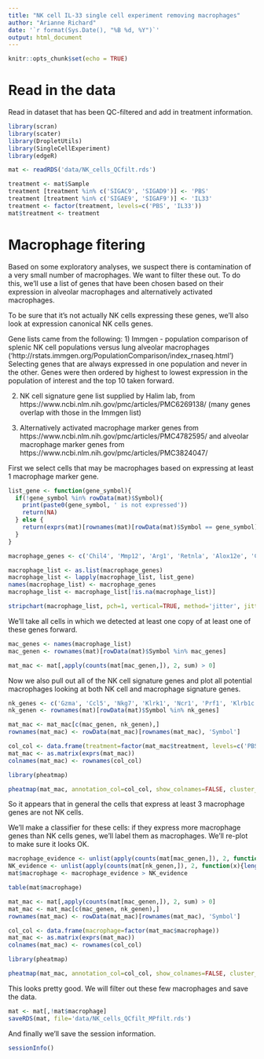 ```yaml
---
title: "NK cell IL-33 single cell experiment removing macrophages"
author: "Arianne Richard"
date: '`r format(Sys.Date(), "%B %d, %Y")`'
output: html_document
---
```


```r
knitr::opts_chunk$set(echo = TRUE)
```

# Read in the data

Read in dataset that has been QC-filtered and add in treatment information.

```r
library(scran)
library(scater)
library(DropletUtils)
library(SingleCellExperiment)
library(edgeR)

mat <- readRDS('data/NK_cells_QCfilt.rds')

treatment <- mat$Sample
treatment [treatment %in% c('SIGAC9', 'SIGAD9')] <- 'PBS'
treatment [treatment %in% c('SIGAE9', 'SIGAF9')] <- 'IL33'
treatment <- factor(treatment, levels=c('PBS', 'IL33'))
mat$treatment <- treatment

```

# Macrophage fitering

Based on some exploratory analyses, we suspect there is contamination of a very small number of macrophages. We want to filter these out. To do this, we'll use a list of genes that have been chosen based on their expression in alveolar macrophages and alternatively activated macrophages.

To be sure that it's not actually NK cells expressing these genes, we'll also look at expression canonical NK cells genes.

Gene lists came from the following:
1) Immgen - population comparison of splenic NK cell populations versus lung alveolar macrophages ('http://rstats.immgen.org/PopulationComparison/index_rnaseq.html')
Selecting genes that are always expressed in one population and never in the other. Genes were then ordered by highest to lowest expression in the population of interest and the top 10 taken forward.

2) NK cell signature gene list supplied by Halim lab, from https://www.ncbi.nlm.nih.gov/pmc/articles/PMC6269138/ (many genes overlap with those in the Immgen list)

3) Alternatively activated macrophage marker genes from https://www.ncbi.nlm.nih.gov/pmc/articles/PMC4782595/ and alveolar macrophage marker genes from https://www.ncbi.nlm.nih.gov/pmc/articles/PMC3824047/

First we select cells that may be macrophages based on expressing at least 1 macrophage marker gene.

```r
list_gene <- function(gene_symbol){
  if(!gene_symbol %in% rowData(mat)$Symbol){
    print(paste0(gene_symbol, ' is not expressed'))
    return(NA)
  } else {
    return(exprs(mat)[rownames(mat)[rowData(mat)$Symbol == gene_symbol],])
  }
}

macrophage_genes <- c('Chil4', 'Mmp12', 'Arg1', 'Retnla', 'Alox12e', 'Chil3', 'Lyz2', 'Ear2', 'Mrc1', 'Plet1', 'Lpl', 'Cybb', 'Clec7a', 'Tgfbi', 'Atp6v0d2', 'Siglecf', 'Fcgr1a', 'Sirpa')

macrophage_list <- as.list(macrophage_genes)
macrophage_list <- lapply(macrophage_list, list_gene)
names(macrophage_list) <- macrophage_genes
macrophage_list <- macrophage_list[!is.na(macrophage_list)]

stripchart(macrophage_list, pch=1, vertical=TRUE, method='jitter', jitter = 0.2, las=3)

```

We'll take all cells in which we detected at least one copy of at least one of these genes forward.

```r
mac_genes <- names(macrophage_list)
mac_genen <- rownames(mat)[rowData(mat)$Symbol %in% mac_genes]

mat_mac <- mat[,apply(counts(mat[mac_genen,]), 2, sum) > 0]

```

Now we also pull out all of the NK cell signature genes and plot all potential macrophages looking at both NK cell and macrophage signature genes.

```r

nk_genes <- c('Gzma', 'Ccl5', 'Nkg7', 'Klrk1', 'Ncr1', 'Prf1', 'Klrb1c', 'Il2rb', 'Klra13-ps', 'Klra4', 'Eomes', 'Il18rap', 'Khdc1a', 'Klrb1a', 'Klre1', 'Klrg1', 'S1pr5')
nk_genen <- rownames(mat)[rowData(mat)$Symbol %in% nk_genes]

mat_mac <- mat_mac[c(mac_genen, nk_genen),]
rownames(mat_mac) <- rowData(mat_mac)[rownames(mat_mac), 'Symbol']

col_col <- data.frame(treatment=factor(mat_mac$treatment, levels=c('PBS', 'IL33')))
mat_mac <- as.matrix(exprs(mat_mac))
colnames(mat_mac) <- rownames(col_col)

library(pheatmap)

pheatmap(mat_mac, annotation_col=col_col, show_colnames=FALSE, cluster_rows=FALSE)


```

So it appears that in general the cells that express at least 3 macrophage genes are not NK cells.

We'll make a classifier for these cells: if they express more macrophage genes than NK cells genes, we'll label them as macrophages. We'll re-plot to make sure it looks OK.

```r
macrophage_evidence <- unlist(apply(counts(mat[mac_genen,]), 2, function(x){length(which(x>0))}))
NK_evidence <- unlist(apply(counts(mat[nk_genen,]), 2, function(x){length(which(x>0))}))
mat$macrophage <- macrophage_evidence > NK_evidence

table(mat$macrophage)

mat_mac <- mat[,apply(counts(mat[mac_genen,]), 2, sum) > 0]
mat_mac <- mat_mac[c(mac_genen, nk_genen),]
rownames(mat_mac) <- rowData(mat_mac)[rownames(mat_mac), 'Symbol']

col_col <- data.frame(macrophage=factor(mat_mac$macrophage))
mat_mac <- as.matrix(exprs(mat_mac))
colnames(mat_mac) <- rownames(col_col)

library(pheatmap)

pheatmap(mat_mac, annotation_col=col_col, show_colnames=FALSE, cluster_rows=FALSE)


```

This looks pretty good. We will filter out these few macrophages and save the data.

```r
mat <- mat[,!mat$macrophage]
saveRDS(mat, file='data/NK_cells_QCfilt_MPfilt.rds')
```

And finally we'll save the session information.

```r
sessionInfo()
```

